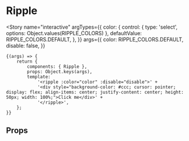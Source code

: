
<Meta title="components/Ripple" component={Ripple} />

# Ripple

<Story
	name="interactive"
	argTypes={{
		color: {
			control: { type: 'select', options: Object.values(RIPPLE_COLORS) },
			defaultValue: RIPPLE_COLORS.DEFAULT,
		},
	}}
	args={{
		color: RIPPLE_COLORS.DEFAULT,
		disable: false,
	}}
>
	{(args) => {
		return {
			components: { Ripple },
			props: Object.keys(args),
			template:
				'<ripple :color="color" :disable="disable">' +
				'<div style="background-color: #ccc; cursor: pointer; display: flex; align-items: center; justify-content: center; height: 50px; width: 100%;">Click me</div>' +
				'</ripple>',
		};
	}}
</Story>

## Props

<Props of={Ripple} />
